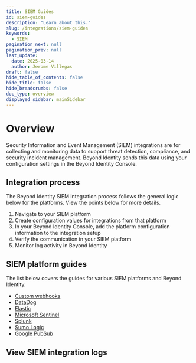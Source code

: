 ```yaml
---
title: SIEM Guides
id: siem-guides
description: "Learn about this."
slug: /integrations/siem-guides
keywords:
  - SIEM
pagination_next: null
pagination_prev: null
last_update:
  date: 2025-03-14
  author: Jerome Villegas
draft: false
hide_table_of_contents: false
hide_title: false
hide_breadcrumbs: false
doc_type: overview
displayed_sidebar: mainSidebar
---
```



# Overview

Security Information and Event Management (SIEM) integrations are for collecting and monitoring data to support threat detection, compliance, and security incident management. Beyond Identity sends this data using your configuration settings in the Beyond Identity Console.

## Integration process

The Beyond Identity SIEM integration process follows the general logic below for the platforms. View the points below for more details.

1. Navigate to your SIEM platform
2. Create configuration values for integrations from that platform
3. In your Beyond Identity Console, add the platform configuration information to the integration setup
4. Verify the communication in your SIEM platform
5. Monitor log activity in Beyond Identity

## SIEM platform guides

The list below covers the guides for various SIEM platforms and Beyond Identity.

- [Custom webhooks](/docs/integrations/siem-guides/custom-webhooks)
- [DataDog](/docs/integrations/siem-guides/datadog)
- [Elastic](/docs/integrations/siem-guides/elastic)
- [Microsoft Sentinel](/docs/integrations/siem-guides/microsoft-sentinel)
- [Splunk](/docs/integrations/siem-guides/splunk)
- [Sumo Logic](/docs/integrations/siem-guides/sumo-logic)
- [Google PubSub](/docs/integrations/siem-guides/google-pubsub)

## View SIEM integration logs


<ViewSiem />
